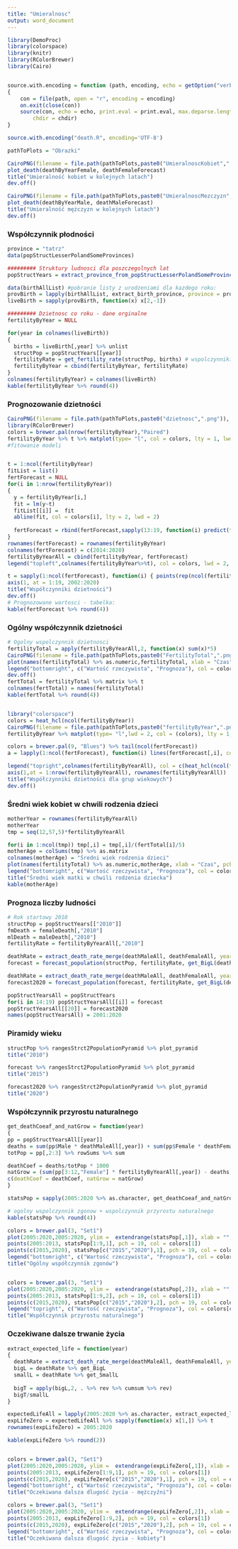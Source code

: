 ```yaml
---
title: "Umieralnosc"
output: word_document
---
```


```r
library(DemoProc)
library(colorspace)
library(knitr)
library(RColorBrewer)
library(Cairo)


source.with.encoding = function (path, encoding, echo = getOption("verbose"), print.eval = echo,  max.deparse.length = 150, chdir = FALSE) 
{
    con = file(path, open = "r", encoding = encoding)
    on.exit(close(con))
    source(con, echo = echo, print.eval = print.eval, max.deparse.length = max.deparse.length, 
        chdir = chdir)
}

source.with.encoding("death.R", encoding='UTF-8')

pathToPlots = "Obrazki"

CairoPNG(filename = file.path(pathToPlots,paste0("UmieralnoscKobiet",".png")), width = 800, height = 600, pointsize = 14)
plot_death(deathByYearFemale, deathFemaleForecast)
title("Umieralność kobiet w kolejnych latach")
dev.off()

CairoPNG(filename = file.path(pathToPlots,paste0("UmieralnoscMezczyzn",".png")), width = 800, height = 600, pointsize = 14)
plot_death(deathByYearMale, deathMaleForecast)
title("Umieralność mężczyzn w kolejnych latach")
dev.off()

```

### Współczynnik płodności
```r
province = "tatrz"
data(popStructLesserPolandSomeProvinces)

######### Struktury ludnosci dla poszczegolnych lat
popStructYears = extract_province_from_popStructLesserPolandSomeProvinces(popStructLesserPolandSomeProvinces, province = province)

data(birthAllList) #pobranie listy z urodzeniami dla kazdego roku:
provBirth = lapply(birthAllList, extract_birth_province, province = province)
liveBirth = sapply(provBirth, function(x) x[2,-1])

######### Dzietnosc co roku - dane orginalne
fertilityByYear = NULL

for(year in colnames(liveBirth))
{
  births = liveBirth[,year] %>% unlist
  structPop = popStructYears[[year]] 
  fertilityRate = get_fertility_rate(structPop, births) # wspolczynniki urodzen
  fertilityByYear = cbind(fertilityByYear, fertilityRate) 
}
colnames(fertilityByYear) = colnames(liveBirth)
kable(fertilityByYear %>% round(4))

```

### Prognozowanie dzietności
```r
CairoPNG(filename = file.path(pathToPlots,paste0("dzietnosc",".png")), width = 800, height = 600, pointsize = 14)
library(RColorBrewer)
colors = brewer.pal(nrow(fertilityByYear),"Paired")
fertilityByYear %>% t %>% matplot(type= "l", col = colors, lty = 1, lwd = 2, xlim = c(1,ncol(fertilityByYear)+7), xaxt = "n")
#fitowanie modeli


t = 1:ncol(fertilityByYear)
fitList = list()
fertForecast = NULL
for(i in 1:nrow(fertilityByYear))
{
  y = fertilityByYear[i,]
  fit = lm(y~t)
  fitList[[i]] =  fit
  abline(fit, col = colors[i], lty = 2, lwd = 2)
  
  fertForecast = rbind(fertForecast,sapply(13:19, function(i) predict(fit, data.frame(t = i))))
}
rownames(fertForecast) = rownames(fertilityByYear)
colnames(fertForecast) = c(2014:2020)
fertilityByYearAll = cbind(fertilityByYear, fertForecast)
legend("topleft",colnames(fertilityByYear%>%t), col = colors, lwd = 2, lty = 1)

t = sapply(1:ncol(fertForecast), function(i) { points(rep(ncol(fertilityByYear)+i,nrow(fertForecast)),fertForecast[,i], pch = 19, cex = 1.5, col = colors)})
axis(1, at = 1:19, 2002:2020)
title("Współczynniki dzietności")
dev.off()
# Prognozowane wartosci - tabelka:
kable(fertForecast %>% round(4))
```


### Ogólny współczynnik dzietności
```r
# Ogolny wspolczynnik dzietnosci
fertilityTotal = apply(fertilityByYearAll,2, function(x) sum(x)*5)
CairoPNG(filename = file.path(pathToPlots,paste0("FertilityTotal",".png")), width = 800, height = 600, pointsize = 14)
plot(names(fertilityTotal) %>% as.numeric,fertilityTotal, xlab = "Czas", pch = 19, col = c(rep(colors[2],12), rep(colors[6],7)))
legend("bottomright", c("Wartość rzeczywista", "Prognoza"), col = colors[c(2,6)], pch = 19)
dev.off()
fertTotal = fertilityTotal %>% matrix %>% t
colnames(fertTotal) = names(fertilityTotal)
kable(fertTotal %>% round(4)) 


library("colorspace")
colors = heat_hcl(ncol(fertilityByYear))
CairoPNG(filename = file.path(pathToPlots,paste0("fertilityByYear",".png")), width = 800, height = 600, pointsize = 14)
fertilityByYear %>% matplot(type= "l",lwd = 2, col = (colors), lty = 1, xaxt = "n")

colors = brewer.pal(9, "Blues") %>% tail(ncol(fertForecast))
a = lapply(1:ncol(fertForecast), function(i) lines(fertForecast[,i], col = colors[i], lty = 2, lwd = 2))

legend("topright",colnames(fertilityByYearAll), col = c(heat_hcl(ncol(fertilityByYear)), colors), lwd = 2, lty = 1, ncol = 2)
axis(1,at = 1:nrow(fertilityByYearAll), rownames(fertilityByYearAll))
title("Współczynniki dzietności dla grup wiekowych")
dev.off()
```

### Średni wiek kobiet w chwili rodzenia dzieci
```r
motherYear = rownames(fertilityByYearAll)
motherYear
tmp = seq(12,57,5)*fertilityByYearAll

for(i in 1:ncol(tmp)) tmp[,i] = tmp[,i]/(fertTotal[i]/5)
motherAge = colSums(tmp) %>% as.matrix 
colnames(motherAge) = "Średni wiek rodzenia dzieci"
plot(names(fertilityTotal) %>% as.numeric,motherAge, xlab = "Czas", pch = 19, col = c(rep(colors[2],12), rep(colors[6],7)))
legend("bottomright", c("Wartość rzeczywista", "Prognoza"), col = colors[c(2,6)], pch = 19)
title("Średni wiek matki w chwili rodzenia dziecka")
kable(motherAge)
```

### Prognoza liczby ludności

```r
# Rok startowy 2010
structPop = popStructYears[["2010"]]
fmDeath = femaleDeath[,"2010"]
mlDeath = maleDeath[,"2010"]
fertilityRate = fertilityByYearAll[,"2010"]

deathRate = extract_death_rate_merge(deathMaleAll, deathFemaleAll, year = "2010")
forecast = forecast_population(structPop, fertilityRate, get_BigL(deathRate))

deathRate = extract_death_rate_merge(deathMaleAll, deathFemaleAll, year = "2015")
forecast2020 = forecast_population(forecast, fertilityRate, get_BigL(deathRate))

popStructYearsAll = popStructYears
for(i in 14:19) popStructYearsAll[[i]] = forecast
popStructYearsAll[[20]] = forecast2020
names(popStructYearsAll) = 2001:2020
```

### Piramidy wieku
```r
structPop %>% rangesStrct2PopulationPyramid %>% plot_pyramid
title("2010")

forecast %>% rangesStrct2PopulationPyramid %>% plot_pyramid
title("2015")

forecast2020 %>% rangesStrct2PopulationPyramid %>% plot_pyramid
title("2020")
```

### Współczynnik przyrostu naturalnego
```r
get_deathCoeaf_and_natGrow = function(year)
{
pp = popStructYearsAll[[year]]
deaths = sum(pp$Male * deathMaleAll[,year]) + sum(pp$Female * deathFemaleAll[,year])
totPop = pp[,2:3] %>% rowSums %>% sum

deathCoef = deaths/totPop * 1000
natGrow = (sum(pp[3:12,"Female"] * fertilityByYearAll[,year]) - deaths)/totPop*1000
c(deathCoef = deathCoef, natGrow = natGrow)
}

statsPop = sapply(2005:2020 %>% as.character, get_deathCoeaf_and_natGrow) %>% t

# ogolny wspolczynnik zgonow + wspolczynnik przyrostu naturalnego
kable(statsPop %>% round(4))

colors = brewer.pal(3, "Set1")
plot(2005:2020,2005:2020, ylim =  extendrange(statsPop[,1]), xlab = "", ylab = "")
points(2005:2013, statsPop[1:9,1], pch = 19, col = colors[1])
points(c(2015,2020), statsPop[c("2015","2020"),1], pch = 19, col = colors[2])
legend("bottomright", c("Wartość rzeczywista", "Prognoza"), col = colors[c(1,2)], pch = 19)
title("Ogólny współczynnik zgonów")


colors = brewer.pal(3, "Set1")
plot(2005:2020,2005:2020, ylim =  extendrange(statsPop[,2]), xlab = "", ylab = "")
points(2005:2013, statsPop[1:9,2], pch = 19, col = colors[1])
points(c(2015,2020), statsPop[c("2015","2020"),2], pch = 19, col = colors[2])
legend("topright", c("Wartość rzeczywista", "Prognoza"), col = colors[c(1,2)], pch = 19)
title("Współczynnik przyrostu naturalnego")

```

### Oczekiwane dalsze trwanie życia

```r

extract_expected_life = function(year)
{
  deathRate = extract_death_rate_merge(deathMaleAll, deathFemaleAll, year = year) 
  bigL = deathRate %>% get_BigL
  smallL = deathRate %>% get_SmallL
  
  bigT = apply(bigL,2, . %>% rev %>% cumsum %>% rev)
  bigT/smallL
}

expectedLifeAll = lapply(2005:2020 %>% as.character, extract_expected_life)
expLifeZero = expectedLifeAll %>% sapply(function(x) x[1,]) %>% t
rownames(expLifeZero) = 2005:2020

kable(expLifeZero %>% round(2))


colors = brewer.pal(3, "Set1")
plot(2005:2020,2005:2020, ylim =  extendrange(expLifeZero[,1]), xlab = "", ylab = "")
points(2005:2013, expLifeZero[1:9,1], pch = 19, col = colors[1])
points(c(2015,2020), expLifeZero[c("2015","2020"),1], pch = 19, col = colors[2])
legend("bottomright", c("Wartość rzeczywista", "Prognoza"), col = colors[c(1,2)], pch = 19)
title("Oczekiwana dalsza dlugość życia - mężczyźni")

colors = brewer.pal(3, "Set1")
plot(2005:2020,2005:2020, ylim =  extendrange(expLifeZero[,2]), xlab = "", ylab = "")
points(2005:2013, expLifeZero[1:9,2], pch = 19, col = colors[1])
points(c(2015,2020), expLifeZero[c("2015","2020"),2], pch = 19, col = colors[2])
legend("bottomright", c("Wartość rzeczywista", "Prognoza"), col = colors[c(1,2)], pch = 19)
title("Oczekiwana dalsza dlugość życia - kobiety")

```

